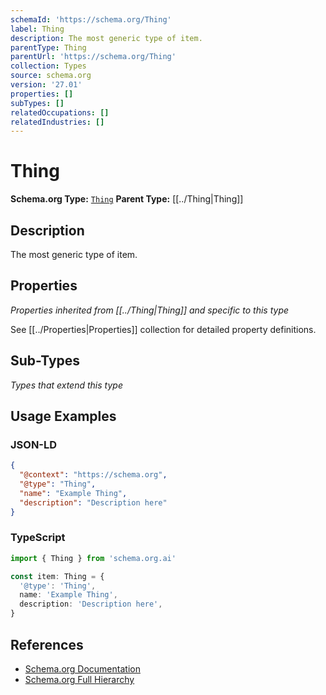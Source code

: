 ```yaml
---
schemaId: 'https://schema.org/Thing'
label: Thing
description: The most generic type of item.
parentType: Thing
parentUrl: 'https://schema.org/Thing'
collection: Types
source: schema.org
version: '27.01'
properties: []
subTypes: []
relatedOccupations: []
relatedIndustries: []
---
```

# Thing

**Schema.org Type:** [`Thing`](https://schema.org/Thing)
**Parent Type:** [[../Thing|Thing]]

## Description

The most generic type of item.

## Properties

*Properties inherited from [[../Thing|Thing]] and specific to this type*

See [[../Properties|Properties]] collection for detailed property definitions.

## Sub-Types

*Types that extend this type*

## Usage Examples

### JSON-LD

```json
{
  "@context": "https://schema.org",
  "@type": "Thing",
  "name": "Example Thing",
  "description": "Description here"
}
```

### TypeScript

```typescript
import { Thing } from 'schema.org.ai'

const item: Thing = {
  '@type': 'Thing',
  name: 'Example Thing',
  description: 'Description here',
}
```

## References

- [Schema.org Documentation](https://schema.org/Thing)
- [Schema.org Full Hierarchy](https://schema.org/docs/full.html)
